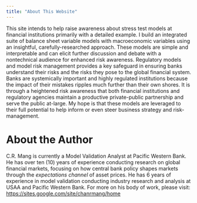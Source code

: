 ```yaml
---
title: "About This Website"
---
```


<!-- # More about this website -->

This site intends to help raise awareness about stress test models at financial institutions primarily with a detailed example. I build an integrated suite of balance sheet variable models with macroeconomic variables using an insightful, carefully-researched approach. These models are simple and interpretable and can elicit further discussion and debate with a nontechnical audience for enhanced risk awareness.  Regulatory models and model risk management provides a key safeguard in ensuring banks understand their risks and the risks they pose to the global financial system. Banks are systemically important and highly regulated institutions because the impact of their mistakes ripples much further than their own shores. It is through a heightened risk awareness that both financial institutions and regulatory agencies maintain a productive private-public partnership and serve the  public at-large. My hope is that these models are leveraged to their full potential to help inform or even steer business strategy and risk-management.

# About the Author

C.R. Mang is currently a Model Validation Analyst at Pacific Western Bank. He has over ten (10) years of experience conducting research on global financial markets, focusing on how central bank policy shapes markets through the *expectations channel* of asset prices. He has 6 years of experience in model validation conducting industry research and analysis at USAA and Pacific Western Bank. For more on his body of work, please visit: [https://sites.google.com/site/chanrmang/home](https://sites.google.com/site/chanrmang/home)